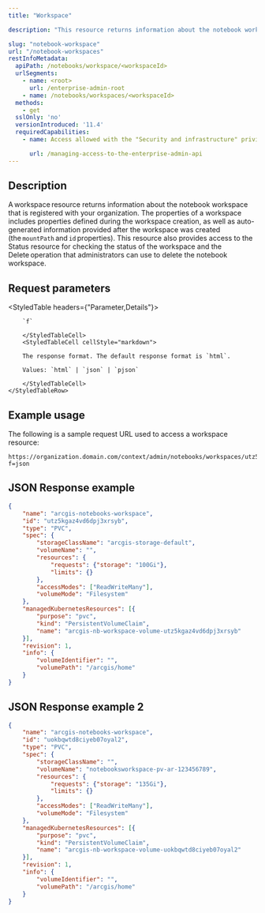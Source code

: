 ```yaml
---
title: "Workspace"

description: "This resource returns information about the notebook workspace that is registered with your organization."

slug: "notebook-workspace"
url: "/notebook-workspaces"
restInfoMetadata:
  apiPath: /notebooks/workspace/<workspaceId>
  urlSegments:
    - name: <root>
      url: /enterprise-admin-root
    - name: /notebooks/workspaces/<workspaceId>
  methods:
    - get
  sslOnly: 'no'
  versionIntroduced: '11.4'
  requiredCapabilities:
    - name: Access allowed with the "Security and infrastructure" privilege

      url: /managing-access-to-the-enterprise-admin-api
---
```


## Description

A workspace resource returns information about the notebook workspace that is registered with your organization. The properties of a workspace includes properties defined during the workspace creation, as well as auto-generated information provided after the workspace was created (the `mountPath` and `id` properties).  This resource also provides access to the Status resource for checking the status of the workspace and the Delete operation that administrators can use to delete the notebook workspace.  


## Request parameters

<StyledTable headers={"Parameter,Details"}>    
    <StyledTableRow>
        <StyledTableCell cellStyle="markdown">

        `f` 

        </StyledTableCell>
        <StyledTableCell cellStyle="markdown">

        The response format. The default response format is `html`.
        
        Values: `html` | `json` | `pjson`

        </StyledTableCell>
    </StyledTableRow>
</StyledTable>

## Example usage

The following is a sample request URL used to access a workspace resource: 

 
```other
https://organization.domain.com/context/admin/notebooks/workspaces/utz5kgaz4vd6dpj3xrsyb?f=json 
```

## JSON Response example

```json
{ 
    "name": "arcgis-notebooks-workspace", 
    "id": "utz5kgaz4vd6dpj3xrsyb", 
    "type": "PVC", 
    "spec": { 
        "storageClassName": "arcgis-storage-default", 
        "volumeName": "", 
        "resources": { 
            "requests": {"storage": "100Gi"}, 
            "limits": {} 
        }, 
        "accessModes": ["ReadWriteMany"], 
        "volumeMode": "Filesystem" 
    }, 
    "managedKubernetesResources": [{ 
        "purpose": "pvc", 
        "kind": "PersistentVolumeClaim", 
        "name": "arcgis-nb-workspace-volume-utz5kgaz4vd6dpj3xrsyb" 
    }], 
    "revision": 1, 
    "info": { 
        "volumeIdentifier": "", 
        "volumePath": "/arcgis/home" 
    } 
} 
```

## JSON Response example 2

```json
{ 
    "name": "arcgis-notebooks-workspace", 
    "id": "uokbqwtd8ciyeb07oyal2", 
    "type": "PVC", 
    "spec": { 
        "storageClassName": "", 
        "volumeName": "notebooksworkspace-pv-ar-123456789", 
        "resources": { 
            "requests": {"storage": "135Gi"}, 
            "limits": {} 
        }, 
        "accessModes": ["ReadWriteMany"], 
        "volumeMode": "Filesystem" 
    }, 
    "managedKubernetesResources": [{ 
        "purpose": "pvc", 
        "kind": "PersistentVolumeClaim", 
        "name": "arcgis-nb-workspace-volume-uokbqwtd8ciyeb07oyal2" 
    }], 
    "revision": 1, 
    "info": { 
        "volumeIdentifier": "", 
        "volumePath": "/arcgis/home" 
    } 
}  
```